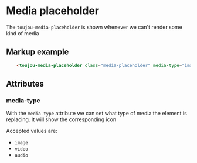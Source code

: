 # Media placeholder

The `toujou-media-placeholder` is shown whenever we can't render some kind of media

## Markup example
```html
    <toujou-media-placeholder class="media-placeholder" media-type="image"></toujou-media-placeholder>
```

## Attributes

### media-type
With the `media-type` attribute we can set what type of media the element is replacing. It will show the corresponding icon

Accepted values are:
- `image`
- `video`
- `audio`
